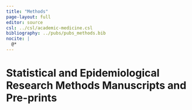 ```yaml
---
title: "Methods"
page-layout: full
editor: source
csl: ../csl/academic-medicine.csl
bibliography: ../pubs/pubs_methods.bib
nocite: |
  @*
---
```


# Statistical and Epidemiological Research Methods Manuscripts and Pre-prints